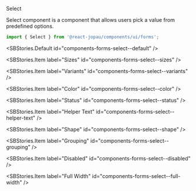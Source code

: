 
<SBTitle>Select</SBTitle>

<SBDescription>
  Select component is a component that allows users pick a value from predefined options.
</SBDescription>

```jsx dark
import { Select } from '@react-jopau/components/ui/forms';
```

<SBStories.Default id="components-forms-select--default" />

<SBArgsTable component={Select} />

<SBStories>
<SBStories.Item label="Label And Placeholder" id="components-forms-select--label-and-placeholder" />

<SBStories.Item label="Sizes" id="components-forms-select--sizes" />

<SBStories.Item label="Variants" id="components-forms-select--variants" />

<SBStories.Item label="Color" id="components-forms-select--color" />

<SBStories.Item label="Status" id="components-forms-select--status" />

<SBStories.Item label="Helper Text" id="components-forms-select--helper-text" />

<SBStories.Item label="Shape" id="components-forms-select--shape" />

<SBStories.Item label="Grouping" id="components-forms-select--grouping" />

<SBStories.Item label="Disabled" id="components-forms-select--disabled" />

<SBStories.Item label="Full Width" id="components-forms-select--full-width" />
</SBStories>
